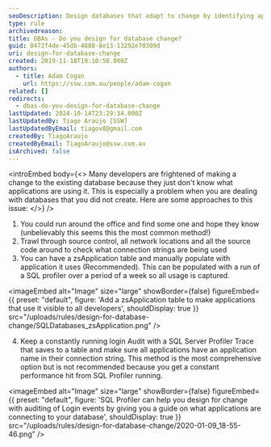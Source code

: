 ```yaml
---
seoDescription: Design databases that adapt to change by identifying applications using them with methods like a zsApplication table or SQL Server Profiler.
type: rule
archivedreason:
title: ​DBAs - Do you design for database change?
guid: 0472f4de-45db-4880-8e13-13292e70309d
uri: design-for-database-change
created: 2019-11-18T19:10:50.000Z
authors:
  - title: Adam Cogan
    url: https://ssw.com.au/people/adam-cogan
related: []
redirects:
  - dbas-do-you-design-for-database-change
lastUpdated: 2024-10-14T23:29:34.000Z
lastUpdatedBy: Tiago Araújo [SSW]
lastUpdatedByEmail: tiagov8@gmail.com
createdBy: TiagoAraujo
createdByEmail: TiagoAraujo@ssw.com.au
isArchived: false
---
```


<introEmbed
  body={<>
Many developers are frightened of making a change to the existing database because they just don't know what applications are using it. This is especially a problem when you are dealing with databases that you did not create. Here are some approaches to this issue:
  </>}
/>
1. You could run around the office and find some one and hope they know (unbelievably this seems this the most common method!)
2. Trawl through source control, all network locations and all the source code around to check what connection strings are being used
3. You can have a zsApplication table and manually populate with application it uses (Recommended). This can be populated with a run of a SQL profiler over a period of a week so all usage is captured.

    
<imageEmbed
  alt="Image"
  size="large"
  showBorder={false}
  figureEmbed={{
    preset: "default",
    figure: 'Add a zsApplication table to make applications that use it visible to all developers',
    shouldDisplay: true
  }}
  src="/uploads/rules/design-for-database-change/SQLDatabases_zsApplication.png"
/>

4. Keep a constantly running login Audit with a SQL Server Profiler Trace that saves to a table and make sure all applications have an application name in their connection string. This method is the most comprehensive option but is not recommended because you get a constant performance hit from SQL Profiler running.

    
<imageEmbed
  alt="Image"
  size="large"
  showBorder={false}
  figureEmbed={{
    preset: "default",
    figure: 'SQL Profiler can help you design for change with auditing of Login events by giving you a guide on what applications are connecting to your database',
    shouldDisplay: true
  }}
  src="/uploads/rules/design-for-database-change/2020-01-09_18-55-46.png"
/>
